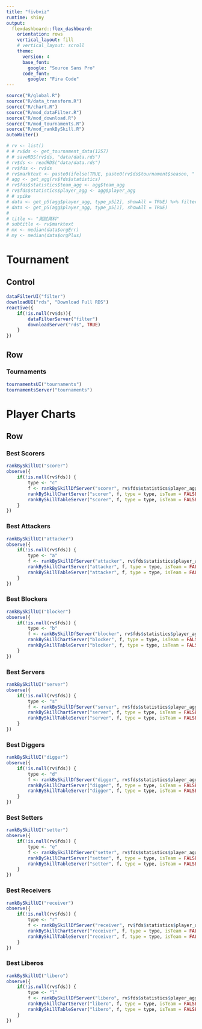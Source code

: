 ```yaml
---
title: "fivbviz"
runtime: shiny
output: 
  flexdashboard::flex_dashboard:
    orientation: rows
    vertical_layout: fill
    # vertical_layout: scroll
    theme: 
      version: 4
      base_font:
        google: "Source Sans Pro"
      code_font:
        google: "Fira Code"
---
```


```r
source("R/global.R")
source("R/data_transform.R")
source("R/chart.R")
source("R/mod_dataFilter.R")
source("R/mod_download.R")
source("R/mod_tournaments.R")
source("R/mod_rankBySkill.R")
autoWaiter()

```

```r
# rv <- list()
# # rv$ds <- get_tournament_data(1257)
# # saveRDS(rv$ds, "data/data.rds")
# rv$ds <- readRDS("data/data.rds")
# rv$fds <- rv$ds
# rv$marktext <- paste0(ifelse(TRUE, paste0(rv$ds$tournament$season, " - "), ""), rv$ds$tournament$shortNameOrName)
# agg <- get_agg(rv$fds$statistics)
# rv$fds$statistics$team_agg <- agg$team_agg
# rv$fds$statistics$player_agg <- agg$player_agg
# # spike
# data <- get_p5(agg$player_agg, type_p5[2], showAll = TRUE) %>% filter(`Load %` >= 5)
# data <- get_p5(agg$player_agg, type_p5[1], showAll = TRUE)
# 
# title <- "測試資料"
# subtitle <- rv$marktext
# mx <- median(data$orgErr)
# my <- median(data$orgPlus)

```


Tournament
=====================================  

Control {.sidebar}
-------------------------------------

#### 

```r
dataFilterUI("filter")
downloadUI("rds", "Download Full RDS")
reactive({
    if(!is.null(rv$ds)){
        dataFilterServer("filter")
        downloadServer("rds", TRUE)
    }
})
```

Row {data-width=600}
-------------------------------------
    
### Tournaments
    
```r
tournamentsUI("tournaments")
tournamentsServer("tournaments")
```


Player Charts
=====================================  

Row {.tabset}
-------------------------------------

### Best Scorers

```r
rankBySkillUI("scorer")
observe({
    if(!is.null(rv$fds)) {
        type <- "c"
        f <- rankBySkillDfServer("scorer", rv$fds$statistics$player_agg, type = type, isTeam = FALSE)
        rankBySkillChartServer("scorer", f, type = type, isTeam = FALSE)
        rankBySkillTableServer("scorer", f, type = type, isTeam = FALSE)
    }
})
```

### Best Attackers

```r
rankBySkillUI("attacker")
observe({
    if(!is.null(rv$fds)) {
        type <- "a"
        f <- rankBySkillDfServer("attacker", rv$fds$statistics$player_agg, type = type, isTeam = FALSE)
        rankBySkillChartServer("attacker", f, type = type, isTeam = FALSE)
        rankBySkillTableServer("attacker", f, type = type, isTeam = FALSE)
    }
})
```

### Best Blockers

```r
rankBySkillUI("blocker")
observe({
    if(!is.null(rv$fds)) {
        type <- "b"
        f <- rankBySkillDfServer("blocker", rv$fds$statistics$player_agg, type = type, isTeam = FALSE)
        rankBySkillChartServer("blocker", f, type = type, isTeam = FALSE)
        rankBySkillTableServer("blocker", f, type = type, isTeam = FALSE)
    }
})
```

### Best Servers

```r
rankBySkillUI("server")
observe({
    if(!is.null(rv$fds)) {
        type <- "s"
        f <- rankBySkillDfServer("server", rv$fds$statistics$player_agg, type = type, isTeam = FALSE)
        rankBySkillChartServer("server", f, type = type, isTeam = FALSE)
        rankBySkillTableServer("server", f, type = type, isTeam = FALSE)
    }
})
```

### Best Diggers

```r
rankBySkillUI("digger")
observe({
    if(!is.null(rv$fds)) {
        type <- "d"
        f <- rankBySkillDfServer("digger", rv$fds$statistics$player_agg, type = type, isTeam = FALSE)
        rankBySkillChartServer("digger", f, type = type, isTeam = FALSE)
        rankBySkillTableServer("digger", f, type = type, isTeam = FALSE)
    }
})
```

### Best Setters

```r
rankBySkillUI("setter")
observe({
    if(!is.null(rv$fds)) {
        type <- "e"
        f <- rankBySkillDfServer("setter", rv$fds$statistics$player_agg, type = type, isTeam = FALSE)
        rankBySkillChartServer("setter", f, type = type, isTeam = FALSE)
        rankBySkillTableServer("setter", f, type = type, isTeam = FALSE)
    }
})
```

### Best Receivers

```r
rankBySkillUI("receiver")
observe({
    if(!is.null(rv$fds)) {
        type <- "r"
        f <- rankBySkillDfServer("receiver", rv$fds$statistics$player_agg, type = type, isTeam = FALSE)
        rankBySkillChartServer("receiver", f, type = type, isTeam = FALSE)
        rankBySkillTableServer("receiver", f, type = type, isTeam = FALSE)
    }
})
```

### Best Liberos

```r
rankBySkillUI("libero")
observe({
    if(!is.null(rv$fds)) {
        type <- "l"
        f <- rankBySkillDfServer("libero", rv$fds$statistics$player_agg, type = type, isTeam = FALSE)
        rankBySkillChartServer("libero", f, type = type, isTeam = FALSE)
        rankBySkillTableServer("libero", f, type = type, isTeam = FALSE)
    }
})
```
